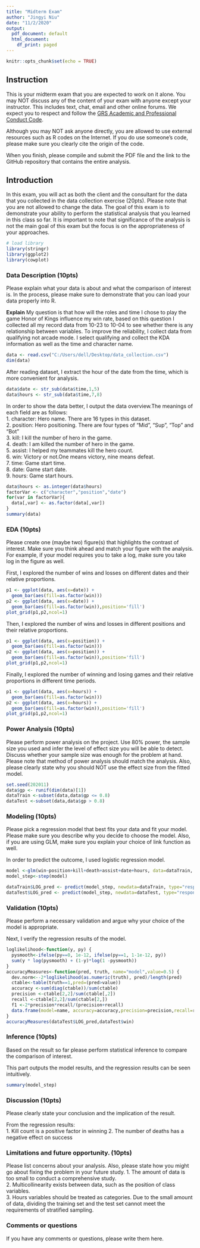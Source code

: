 ```yaml
---
title: "Midterm Exam"
author: "Jingyi Niu"
date: "11/2/2020"
output:
  pdf_document: default
  html_document:
    df_print: paged
---
```


```r
knitr::opts_chunk$set(echo = TRUE)
```

## Instruction

This is your midterm exam that you are expected to work on it alone.  You may NOT  discuss any of the content of your exam with anyone except your instructor. This includes text, chat, email and other online forums.  We expect you to respect and follow the [GRS Academic and Professional Conduct Code](http://www.bu.edu/cas/files/2017/02/GRS-Academic-Conduct-Code-Final.pdf). 

Although you may NOT ask anyone directly, you are allowed to use external resources such as R codes on the Internet.  If you do use someone's code, please make sure you clearly cite the origin of the code.

When you finish, please compile and submit the PDF file and the link to the GitHub repository that contains the entire analysis.


## Introduction

In this exam, you will act as both the client and the consultant for the data that you collected in the data collection exercise (20pts).  Please note that you are not allowed to change the data.  The goal of this exam is to demonstrate your ability to perform the statistical analysis that you learned in this class so far.  It is important to note that significance of the analysis is not the main goal of this exam but the focus is on the appropriateness of your approaches.
```r
# load library
library(stringr)
library(ggplot2)
library(cowplot)
```

### Data Description (10pts)

Please explain what your data is about and what the comparison of interest is.  In the process, please make sure to demonstrate that you can load your data properly into R.

**Explain**
My question is that how will the roles and time I chose to play the game Honor of Kings influence my win rate, based on this question I collected all my record data from 10-23 to 10-04 to see whether there is any relationship between variables. To improve the reliability, I collect data from qualifying not arcade mode.
I select qualifying and collect the KDA information as well as the time and character name.
```r
data <- read.csv("C:/Users/dell/Desktop/data_collection.csv")
dim(data)
```

After reading dataset, I extract the hour of the date from the time, which is more convenient for analysis.
```r
data$date <- str_sub(data$time,1,5)
data$hours <- str_sub(data$time,7,8)
```

In order to show the data better, I output the data overview.The meanings of each field are as follows:  
1. character: Hero name. There are 16 types in this dataset.  
2. position: Hero positioning. There are four types of "Mid", "Sup", "Top" and "Bot"  
3. kill: I kill the number of hero in the game.  
4. death: I am killed the number of hero in the game.  
5. assist: I helped my teammates kill the hero count.  
6. win: Victory or not.One means victory, nine means defeat.  
7. time: Game start time.  
8. date: Game start date.  
9. hours: Game start hours.  
```r
data$hours <- as.integer(data$hours)
factorVar <- c("character","position","date")
for(var in factorVar){
  data[,var] <- as.factor(data[,var])
}
summary(data)
```


### EDA (10pts)
Please create one (maybe two) figure(s) that highlights the contrast of interest.  Make sure you think ahead and match your figure with the analysis.  For example, if your model requires you to take a log, make sure you take log in the figure as well.

First, I explored the number of wins and losses on different dates and their relative proportions.
```r
p1 <- ggplot(data, aes(x=date)) +   
  geom_bar(aes(fill=as.factor(win)))
p2 <- ggplot(data, aes(x=date)) +   
  geom_bar(aes(fill=as.factor(win)),position='fill')
plot_grid(p1,p2,ncol=1)
```

Then, I explored the number of wins and losses in different positions and their relative proportions.
```r
p1 <- ggplot(data, aes(x=position)) +   
  geom_bar(aes(fill=as.factor(win)))
p2 <- ggplot(data, aes(x=position)) +   
  geom_bar(aes(fill=as.factor(win)),position='fill')
plot_grid(p1,p2,ncol=1)
```

Finally, I explored the number of winning and losing games and their relative proportions in different time periods.
```r
p1 <- ggplot(data, aes(x=hours)) +   
  geom_bar(aes(fill=as.factor(win)))
p2 <- ggplot(data, aes(x=hours)) +   
  geom_bar(aes(fill=as.factor(win)),position='fill')
plot_grid(p1,p2,ncol=1)
```

### Power Analysis (10pts)
Please perform power analysis on the project.  Use 80% power, the sample size you used and infer the level of effect size you will be able to detect.  Discuss whether your sample size was enough for the problem at hand.  Please note that method of power analysis should match the analysis.  Also, please clearly state why you should NOT use the effect size from the fitted model.  
```r
set.seed(202011)
data$gp <- runif(dim(data)[1])
dataTrain <-subset(data,data$gp <= 0.8)
dataTest <-subset(data,data$gp > 0.8)
```


### Modeling (10pts)

Please pick a regression model that best fits your data and fit your model.  Please make sure you describe why you decide to choose the model. Also, if you are using GLM, make sure you explain your choice of link function as well.

In order to predict the outcome, I used logistic regression model.
```r
model <-glm(win~position+kill+death+assist+date+hours, data=dataTrain, family=binomial(link="logit"))
model_step<-step(model)

dataTrain$LOG_pred <- predict(model_step, newdata=dataTrain, type="response")
dataTest$LOG_pred <- predict(model_step, newdata=dataTest, type="response")
```

### Validation (10pts)
Please perform a necessary validation and argue why your choice of the model is appropriate.  

Next, I verify the regression results of the model.  
```r
loglikelihood<-function(y, py) {    
  pysmooth<-ifelse(py==0, 1e-12, ifelse(py==1, 1-1e-12, py))
  sum(y * log(pysmooth) + (1-y)*log(1 -pysmooth))   
}
accuracyMeasures<-function(pred, truth, name="model",value=0.5) {   
  dev.norm<--2*loglikelihood(as.numeric(truth), pred)/length(pred)
  ctable<-table(truth==1,pred=(pred>value))
  accuracy <-sum(diag(ctable))/sum(ctable)
  precision <-ctable[2,2]/sum(ctable[,2])
  recall <-ctable[2,2]/sum(ctable[2,])
  f1 <-2*precision*recall/(precision+recall)
  data.frame(model=name, accuracy=accuracy,precision=precision,recall=recall, f1=f1, dev.norm)  
}
accuracyMeasures(dataTest$LOG_pred,dataTest$win)
```


### Inference (10pts)

Based on the result so far please perform statistical inference to compare the comparison of interest.

This part outputs the model results, and the regression results can be seen intuitively.
```r
summary(model_step)
```


### Discussion (10pts)
Please clearly state your conclusion and the implication of the result.

From the regression results:  
1. Kill count is a positive factor in winning 
2. The number of deaths has a negative effect on success  

### Limitations and future opportunity. (10pts)
Please list concerns about your analysis.  Also, please state how you might go about fixing the problem in your future study.
1. The amount of data is too small to conduct a comprehensive study.  
2. Multicollinearity exists between data, such as the position of class variables.  
3. Hours variables should be treated as categories. Due to the small amount of data, dividing the training set and the test set cannot meet the requirements of stratified sampling.  

### Comments or questions
If you have any comments or questions, please write them here.

